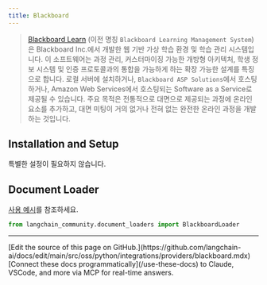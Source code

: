 ```yaml
---
title: Blackboard
---
```


>[Blackboard Learn](https://en.wikipedia.org/wiki/Blackboard_Learn) (이전 명칭 `Blackboard Learning Management System`)
> 은 Blackboard Inc.에서 개발한 웹 기반 가상 학습 환경 및 학습 관리 시스템입니다.
> 이 소프트웨어는 과정 관리, 커스터마이징 가능한 개방형 아키텍처, 학생 정보 시스템 및 인증 프로토콜과의
> 통합을 가능하게 하는 확장 가능한 설계를 특징으로 합니다. 로컬 서버에 설치하거나,
> `Blackboard ASP Solutions`에서 호스팅하거나, Amazon Web Services에서 호스팅되는 Software as a Service로 제공될 수 있습니다.
> 주요 목적은 전통적으로 대면으로 제공되는 과정에 온라인 요소를 추가하고,
> 대면 미팅이 거의 없거나 전혀 없는 완전한 온라인 과정을 개발하는 것입니다.

## Installation and Setup

특별한 설정이 필요하지 않습니다.

## Document Loader

[사용 예시](/oss/python/integrations/document_loaders/blackboard)를 참조하세요.

```python
from langchain_community.document_loaders import BlackboardLoader

```

---

<Callout icon="pen-to-square" iconType="regular">
    [Edit the source of this page on GitHub.](https://github.com/langchain-ai/docs/edit/main/src/oss/python/integrations/providers/blackboard.mdx)
</Callout>
<Tip icon="terminal" iconType="regular">
    [Connect these docs programmatically](/use-these-docs) to Claude, VSCode, and more via MCP for    real-time answers.
</Tip>
